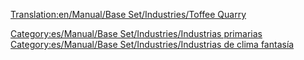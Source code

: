 [[Translation:en/Manual/Base Set/Industries/Toffee Quarry]]

{{es/Manual/Base Set/Industries/Industrias| nombre=Cantera de caramelos
| imagen=en/Manual/Base Set/ToffeeQuarry.png
| climas=[[es/Manual/Clima|Fantasía]]
| acepta=Nada
| produce=[[es/Manual/Base Set/Cargos/Caramelos|Caramelos]]
| notas=No existe en otros [[es/Manual/Clima|climas]]
}}

[[Category:es/Manual/Base Set/Industries/Industrias primarias]]
[[Category:es/Manual/Base Set/Industries/Industrias de clima fantasía]]